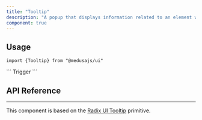```yaml
---
title: "Tooltip"
description: "A popup that displays information related to an element when the element receives keyboard focus or the mouse hovers over it."
component: true
---
```


<ComponentExample name="tooltip-demo" />

## Usage

<Snippet>```import {Tooltip} from "@medusajs/ui"```</Snippet>

<Snippet>
  ```
  <Tooltip content="Tooltip content">Trigger</Tooltip>
  ```
</Snippet>

## API Reference

---

This component is based on the [Radix UI Tooltip]("https://www.radix-ui.com/primitives/docs/components/tooltip") primitive.

<ComponentProps component="tooltip" />

